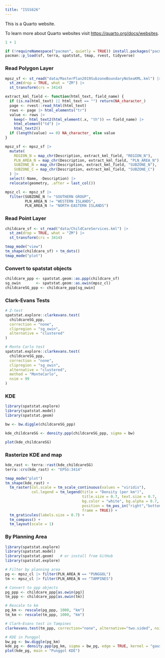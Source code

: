 ```yaml
---
title: "ISSS626"
---
```


This is a Quarto website.

To learn more about Quarto websites visit <https://quarto.org/docs/websites>.

```r
1 + 1
```

```r
if (!requireNamespace("pacman", quietly = TRUE)) install.packages("pacman")
pacman::p_load(sf, terra, spatstat, tmap, rvest, tidyverse)

```

### Read Polygon Layer

```r
mpsz_sf <- st_read("data/MasterPlan2019SubzoneBoundaryNoSeaKML.kml") |>
  st_zm(drop = TRUE, what = "ZM") |>
  st_transform(crs = 3414)

extract_kml_field <- function(html_text, field_name) {
  if (is.na(html_text) || html_text == "") return(NA_character_)
  page <- rvest::read_html(html_text)
  rows <- page |> html_elements("tr")
  value <- rows |>
    keep(~ html_text2(html_element(.x, "th")) == field_name) |>
    html_element("td") |>
    html_text2()
  if (length(value) == 0) NA_character_ else value
}

mpsz_sf <- mpsz_sf |>
  mutate(
    REGION_N = map_chr(Description, extract_kml_field, "REGION_N"),
    PLN_AREA_N = map_chr(Description, extract_kml_field, "PLN_AREA_N"),
    SUBZONE_N = map_chr(Description, extract_kml_field, "SUBZONE_N"),
    SUBZONE_C = map_chr(Description, extract_kml_field, "SUBZONE_C")
  ) |>
  select(-Name, -Description) |>
  relocate(geometry, .after = last_col())

mpsz_cl <- mpsz_sf |>
  filter(SUBZONE_N != "SOUTHERN GROUP",
         PLN_AREA_N != "WESTERN ISLANDS",
         PLN_AREA_N != "NORTH-EASTERN ISLANDS")

```

### Read Point Layer

```r
childcare_sf <- st_read("data/ChildCareServices.kml") |>
  st_zm(drop = TRUE, what = "ZM") |>
  st_transform(crs = 3414)

tmap_mode("view")
tm_shape(childcare_sf) + tm_dots()
tmap_mode("plot")
```

### Convert to spatstat objects

```r
childcare_ppp <- spatstat.geom::as.ppp(childcare_sf)
sg_owin       <- spatstat.geom::as.owin(mpsz_cl)
childcareSG_ppp <- childcare_ppp[sg_owin]
```

### Clark-Evans Tests

```r
# Z-test
spatstat.explore::clarkevans.test(
  childcareSG_ppp,
  correction = "none",
  clipregion = "sg_owin",
  alternative = "clustered"
)

# Monte Carlo test
spatstat.explore::clarkevans.test(
  childcareSG_ppp,
  correction = "none",
  clipregion = "sg_owin",
  alternative = "clustered",
  method = "MonteCarlo",
  nsim = 99
)
```

### KDE

```r
library(spatstat.explore)
library(spatstat.model)
library(spatstat.geom)

bw <- bw.diggle(childcareSG_ppp)

kde_childcareSG <- density.ppp(childcareSG_ppp, sigma = bw)

plot(kde_childcareSG)

```

### Rasterize KDE and map

```r
kde_rast <- terra::rast(kde_childcareSG)
terra::crs(kde_rast) <- "EPSG:3414"

tmap_mode("plot")
tm_shape(kde_rast) +
  tm_raster(col.scale = tm_scale_continuous(values = "viridis"),
            col.legend = tm_legend(title = "Density (per km²)",
                                   title.size = 0.7, text.size = 0.7,
                                   bg.color = "white", bg.alpha = 0.7,
                                   position = tm_pos_in("right","bottom"),
                                   frame = TRUE)) +
  tm_graticules(labels.size = 0.7) +
  tm_compass() +
  tm_layout(scale = 1)
```

### By Planning Area

```r
library(spatstat.explore)
library(spatstat.model)
library(spatstat.geom)   # or install from GitHub
library(spatstat.explore)

# Filter by planning area
pg <- mpsz_cl |> filter(PLN_AREA_N == "PUNGGOL")
tm <- mpsz_cl |> filter(PLN_AREA_N == "TAMPINES")

# Convert to ppp objects
pg_ppp <- childcare_ppp[as.owin(pg)]
tm_ppp <- childcare_ppp[as.owin(tm)]

# Rescale to km
pg_km <- rescale(pg_ppp, 1000, "km")
tm_km <- rescale(tm_ppp, 1000, "km")

# Clark–Evans test in Tampines
clarkevans.test(tm_ppp, correction="none", alternative="two.sided", nsim=999)

# KDE in Punggol
bw_pg <- bw.diggle(pg_km)
kde_pg <- density.ppp(pg_km, sigma = bw_pg, edge = TRUE, kernel = "gaussian")
plot(kde_pg, main = "Punggol KDE")

```
